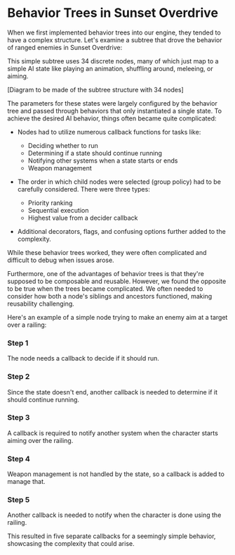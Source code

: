 
# Behavior Trees in Sunset Overdrive

When we first implemented behavior trees into our engine, they tended to have a complex structure. Let's examine a subtree that drove the behavior of ranged enemies in Sunset Overdrive:

<Callout type="warning">
This simple subtree uses 34 discrete nodes, many of which just map to a simple AI state like playing an animation, shuffling around, meleeing, or aiming.
</Callout>

[Diagram to be made of the subtree structure with 34 nodes]

The parameters for these states were largely configured by the behavior tree and passed through behaviors that only instantiated a single state. To achieve the desired AI behavior, things often became quite complicated:

- Nodes had to utilize numerous callback functions for tasks like:
  - Deciding whether to run
  - Determining if a state should continue running
  - Notifying other systems when a state starts or ends
  - Weapon management

- The order in which child nodes were selected (group policy) had to be carefully considered. There were three types:
  - Priority ranking
  - Sequential execution
  - Highest value from a decider callback

- Additional decorators, flags, and confusing options further added to the complexity.

While these behavior trees worked, they were often complicated and difficult to debug when issues arose.

<Callout type="warning">
Furthermore, one of the advantages of behavior trees is that they're supposed to be composable and reusable. However, we found the opposite to be true when the trees became complicated. We often needed to consider how both a node's siblings and ancestors functioned, making reusability challenging.
</Callout>

Here's an example of a simple node trying to make an enemy aim at a target over a railing:

<Steps>

### Step 1
The node needs a callback to decide if it should run.

### Step 2
Since the state doesn't end, another callback is needed to determine if it should continue running.

### Step 3 
A callback is required to notify another system when the character starts aiming over the railing.

### Step 4
Weapon management is not handled by the state, so a callback is added to manage that.

### Step 5
Another callback is needed to notify when the character is done using the railing.

</Steps>

This resulted in five separate callbacks for a seemingly simple behavior, showcasing the complexity that could arise.